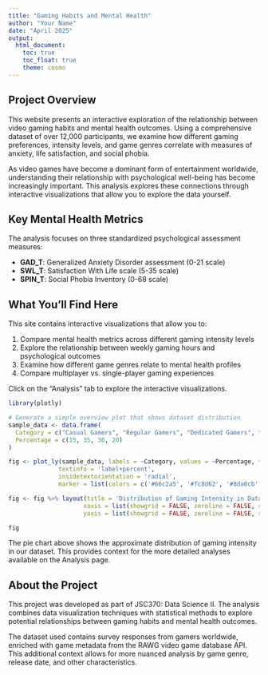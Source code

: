 ```yaml
---
title: "Gaming Habits and Mental Health"
author: "Your Name"
date: "April 2025"
output: 
  html_document:
    toc: true
    toc_float: true
    theme: cosmo
---
```


## Project Overview

This website presents an interactive exploration of the relationship between video gaming habits and mental health outcomes. Using a comprehensive dataset of over 12,000 participants, we examine how different gaming preferences, intensity levels, and game genres correlate with measures of anxiety, life satisfaction, and social phobia.

As video games have become a dominant form of entertainment worldwide, understanding their relationship with psychological well-being has become increasingly important. This analysis explores these connections through interactive visualizations that allow you to explore the data yourself.

## Key Mental Health Metrics

The analysis focuses on three standardized psychological assessment measures:

- **GAD_T**: Generalized Anxiety Disorder assessment (0-21 scale)
- **SWL_T**: Satisfaction With Life scale (5-35 scale)
- **SPIN_T**: Social Phobia Inventory (0-68 scale)

## What You'll Find Here

This site contains interactive visualizations that allow you to:

1. Compare mental health metrics across different gaming intensity levels
2. Explore the relationship between weekly gaming hours and psychological outcomes
3. Examine how different game genres relate to mental health profiles
4. Compare multiplayer vs. single-player gaming experiences

Click on the "Analysis" tab to explore the interactive visualizations.

```r
library(plotly)

# Generate a simple overview plot that shows dataset distribution
sample_data <- data.frame(
  Category = c("Casual Gamers", "Regular Gamers", "Dedicated Gamers", "Hardcore Gamers"),
  Percentage = c(15, 35, 30, 20)
)

fig <- plot_ly(sample_data, labels = ~Category, values = ~Percentage, type = 'pie',
              textinfo = 'label+percent',
              insidetextorientation = 'radial',
              marker = list(colors = c('#66c2a5', '#fc8d62', '#8da0cb', '#e78ac3')))

fig <- fig %>% layout(title = 'Distribution of Gaming Intensity in Dataset',
                     xaxis = list(showgrid = FALSE, zeroline = FALSE, showticklabels = FALSE),
                     yaxis = list(showgrid = FALSE, zeroline = FALSE, showticklabels = FALSE))

fig
```

The pie chart above shows the approximate distribution of gaming intensity in our dataset. This provides context for the more detailed analyses available on the Analysis page.

## About the Project

This project was developed as part of JSC370: Data Science II. The analysis combines data visualization techniques with statistical methods to explore potential relationships between gaming habits and mental health outcomes.

The dataset used contains survey responses from gamers worldwide, enriched with game metadata from the RAWG video game database API. This additional context allows for more nuanced analysis by game genre, release date, and other characteristics.